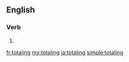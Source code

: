 ==English==

===Verb===
{{head|en}}

# {{present participle of|total}}

[[fr:totaling]]
[[my:totaling]]
[[ja:totaling]]
[[simple:totaling]]